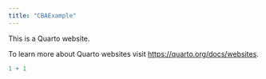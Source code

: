 ```yaml
---
title: "CBAExample"
---
```


This is a Quarto website.

To learn more about Quarto websites visit <https://quarto.org/docs/websites>.

```r
1 + 1
```
